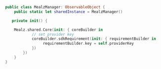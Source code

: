 ```swift
public class MealzManager: ObservableObject {
    public static let sharedInstance = MealzManager()

   private init() {

    Mealz.shared.Core(init: { coreBuilder in
            // set provider key
            coreBuilder.sdkRequirement(init: { requirementBuilder in
                 requirementBuilder.key = self.providerKey
            })
        })
    }
}

```